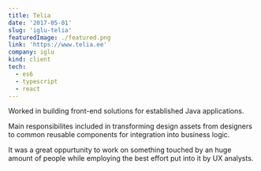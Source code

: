 ```yaml
---
title: Telia
date: '2017-05-01'
slug: 'iglu-telia'
featuredImage: ./featured.png
link: 'https://www.telia.ee'
company: iglu
kind: client
tech:
  - es6
  - typescript
  - react
---
```


Worked in building front-end solutions for established Java applications.

Main responsibilites included in transforming design assets from designers to common reusable components for integration into business logic.

It was a great oppurtunity to work on something touched by an huge amount of people while employing the best effort put into it by UX analysts.
